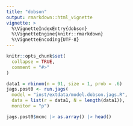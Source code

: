 ```yaml
---
title: "dobson"
output: rmarkdown::html_vignette
vignette: >
  %\VignetteIndexEntry{dobson}
  %\VignetteEngine{knitr::rmarkdown}
  %\VignetteEncoding{UTF-8}
---
```


```r
knitr::opts_chunk$set(
  collapse = TRUE,
  comment = "#>"
)
```

```r
data1 = rbinom(n = 91, size = 1, prob = .6)
jags.post0 <- run.jags(
  model = "inst/extdata/model.dobson.jags.R",
  data = list(r = data1, N = length(data1)),
  monitor = "p")

jags.post0$mcmc |> as.array() |> head()
```

